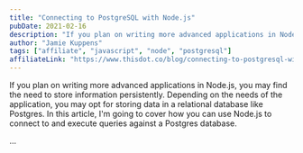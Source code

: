 ```yaml
---
title: "Connecting to PostgreSQL with Node.js"
pubDate: 2021-02-16
description: "If you plan on writing more advanced applications in Node.js, you may find the need to store information persistently. Depending on the needs of the application, you may opt for storing data in a relational database like Postgres. In this article, I'm going to cover how you can use Node.js to connect to and execute queries against a Postgres database."
author: "Jamie Kuppens"
tags: ["affiliate", "javascript", "node", "postgresql"]
affiliateLink: "https://www.thisdot.co/blog/connecting-to-postgresql-with-node-js"
---
```


If you plan on writing more advanced applications in Node.js, you may find the
need to store information persistently. Depending on the needs of the
application, you may opt for storing data in a relational database like
Postgres. In this article, I'm going to cover how you can use Node.js to connect
to and execute queries against a Postgres database.

...
